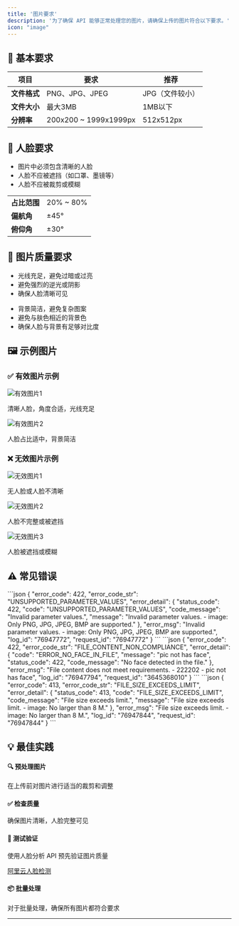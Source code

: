 ```yaml
---
title: '图片要求'
description: '为了确保 API 能够正常处理您的图片，请确保上传的图片符合以下要求。'
icon: "image"
---
```



## 📎 基本要求

| 项目 | 要求 | 推荐 |
|------|------|------|
| **文件格式** | PNG、JPG、JPEG | JPG（文件较小） |
| **文件大小** | 最大3MB | 1MB以下 |
| **分辨率** | 200x200 ~ 1999x1999px | 512x512px |

## 👤 人脸要求
<Columns cols={2}>
  <Card title="人脸完整性" >
    <div>
      <ul>
        <li>图片中必须包含清晰的人脸</li>
        <li>人脸不应被遮挡（如口罩、墨镜等）</li>
        <li>人脸不应被裁剪或模糊</li>
      </ul>
    </div>
  </Card>
  <Card title="人脸占比 & 角度">
    <div>
      <table>
        <tr><td><strong>占比范围</strong></td><td>20% ~ 80%</td></tr>
        <tr><td><strong>偏航角</strong></td><td>±45°</td></tr>
        <tr><td><strong>俯仰角</strong></td><td>±30°</td></tr>
      </table>
    </div>
  </Card>
</Columns>

## 🌅 图片质量要求

<Columns cols={2}>
  <Card title="☀️ 光线条件" >
    <div>
      <ul>
        <li>光线充足，避免过暗或过亮</li>
        <li>避免强烈的逆光或阴影</li>
        <li>确保人脸清晰可见</li>
      </ul>
    </div>
  </Card>
  <Card title="🌆 背景要求">
    <div>
      <ul>
        <li>背景简洁，避免复杂图案</li>
        <li>避免与肤色相近的背景色</li>
        <li>确保人脸与背景有足够对比度</li>
      </ul>
    </div>
  </Card>
</Columns>

## 🖼️ 示例图片

<div style={{display: 'grid', gridTemplateColumns: '1fr 1fr', gap: '30px'}}>
  <div>
    <h3 style={{color: '#22c55e'}}>✅ 有效图片示例</h3>
    <div style={{display: 'grid', gap: '15px'}}>
      <div style={{border: '2px solid #22c55e', borderRadius: '8px', padding: '10px', textAlign: 'center'}}>
        <img src="https://ai-resource.ailabtools.com/hairstyle-changer-pro/valid-invalid-examples/valid-1.webp" alt="有效图片1" style={{width: '100px', height: '100px', objectFit: 'cover', borderRadius: '4px'}} />
        <p style={{margin: '8px 0 0 0', fontSize: '14px'}}>清晰人脸，角度合适，光线充足</p>
      </div>
      <div style={{border: '2px solid #22c55e', borderRadius: '8px', padding: '10px', textAlign: 'center'}}>
        <img src="https://ai-resource.ailabtools.com/hairstyle-changer-pro/valid-invalid-examples/valid-2.webp" alt="有效图片2" style={{width: '100px', height: '100px', objectFit: 'cover', borderRadius: '4px'}} />
        <p style={{margin: '8px 0 0 0', fontSize: '14px'}}>人脸占比适中，背景简洁</p>
      </div>
    </div>
  </div>
  <div>
    <h3 style={{color: '#ef4444'}}>❌ 无效图片示例</h3>
    <div style={{display: 'grid', gap: '15px'}}>
      <div style={{border: '2px solid #ef4444', borderRadius: '8px', padding: '10px', textAlign: 'center'}}>
        <img src="https://ai-resource.ailabtools.com/hairstyle-changer-pro/valid-invalid-examples/no-face-1.webp" alt="无效图片1" style={{width: '100px', height: '100px', objectFit: 'cover', borderRadius: '4px'}} />
        <p style={{margin: '8px 0 0 0', fontSize: '14px', color: '#ef4444'}}>无人脸或人脸不清晰</p>
      </div>
      <div style={{border: '2px solid #ef4444', borderRadius: '8px', padding: '10px', textAlign: 'center'}}>
        <img src="https://ai-resource.ailabtools.com/hairstyle-changer-pro/valid-invalid-examples/face-incomplete-1.webp" alt="无效图片2" style={{width: '100px', height: '100px', objectFit: 'cover', borderRadius: '4px'}} />
        <p style={{margin: '8px 0 0 0', fontSize: '14px', color: '#ef4444'}}>人脸不完整或被遮挡</p>
      </div>
      <div style={{border: '2px solid #ef4444', borderRadius: '8px', padding: '10px', textAlign: 'center'}}>
        <img src="https://ai-resource.ailabtools.com/hairstyle-changer-pro/valid-invalid-examples/face-blocked-1.webp" alt="无效图片3" style={{width: '100px', height: '100px', objectFit: 'cover', borderRadius: '4px'}} />
        <p style={{margin: '8px 0 0 0', fontSize: '14px', color: '#ef4444'}}>人脸被遮挡或模糊</p>
      </div>
    </div>
  </div>
</div>

## ⚠️ 常见错误

<Card title="❎ 文件格式错误" >
```json
{
    "error_code": 422,
    "error_code_str": "UNSUPPORTED_PARAMETER_VALUES",
    "error_detail": {
        "status_code": 422,
        "code": "UNSUPPORTED_PARAMETER_VALUES",
        "code_message": "Invalid parameter values.",
        "message": "Invalid parameter values. - image: Only PNG, JPG, JPEG, BMP are supported."
    },
    "error_msg": "Invalid parameter values. - image: Only PNG, JPG, JPEG, BMP are supported.",
    "log_id": "76947772",
    "request_id": "76947772"
}
```
</Card>
<Card title="🚫 无人脸检测" >
```json
{
    "error_code": 422,
    "error_code_str": "FILE_CONTENT_NON_COMPLIANCE",
    "error_detail": {
        "code": "ERROR_NO_FACE_IN_FILE",
        "message": "pic not has face",
        "status_code": 422,
        "code_message": "No face detected in the file."
    },
    "error_msg": "File content does not meet requirements. - 222202 - pic not has face",
    "log_id": "76947794",
    "request_id": "3645368010"
}
```
</Card>
<Card title="📦 文件大小超限" >
```json
{
    "error_code": 413,
    "error_code_str": "FILE_SIZE_EXCEEDS_LIMIT",
    "error_detail": {
        "status_code": 413,
        "code": "FILE_SIZE_EXCEEDS_LIMIT",
        "code_message": "File size exceeds limit.",
        "message": "File size exceeds limit. - image: No larger than 8 M."
    },
    "error_msg": "File size exceeds limit. - image: No larger than 8 M.",
    "log_id": "76947844",
    "request_id": "76947844"
}
```
</Card>

## 💡 最佳实践

<div style={{display: 'grid', gridTemplateColumns: 'repeat(auto-fit, minmax(250px, 1fr))', gap: '15px'}}>
  <div style={{padding: '15px', border: '1px solid #e5e7eb', borderRadius: '8px', backgroundColor: '#f9fafb'}}>
    <h4>🔍 预处理图片</h4>
    <p>在上传前对图片进行适当的裁剪和调整</p>
  </div>
  <div style={{padding: '15px', border: '1px solid #e5e7eb', borderRadius: '8px', backgroundColor: '#f9fafb'}}>
    <h4>✅ 检查质量</h4>
    <p>确保图片清晰，人脸完整可见</p>
  </div>
  <div style={{padding: '15px', border: '1px solid #e5e7eb', borderRadius: '8px', backgroundColor: '#f9fafb'}}>
    <h4>🧪 测试验证</h4>
    <p>使用人脸分析 API 预先验证图片质量</p>
    <a target="_blank" href='https://vision.aliyun.com/experience/detail?spm=a2cvz.27720474.J_9219321920.10.35ae5d53b1RSLb&tagName=facebody&children=DetectFace'>阿里云人脸检测</a>
  </div>
  <div style={{padding: '15px', border: '1px solid #e5e7eb', borderRadius: '8px', backgroundColor: '#f9fafb'}}>
    <h4>📦 批量处理</h4>
    <p>对于批量处理，确保所有图片都符合要求</p>
  </div>
</div>

---
